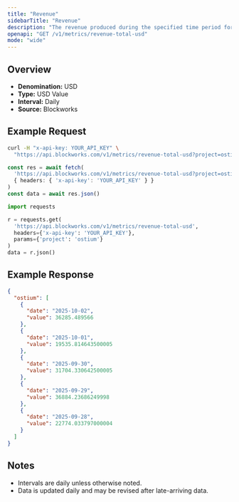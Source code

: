 ```yaml
---
title: "Revenue"
sidebarTitle: "Revenue"
description: "The revenue produced during the specified time period for given project."
openapi: "GET /v1/metrics/revenue-total-usd"
mode: "wide"
---
```


## Overview

- **Denomination:** USD
- **Type:** USD Value
- **Interval:** Daily
- **Source:** Blockworks

## Example Request

<CodeGroup>

```bash cURL
curl -H "x-api-key: YOUR_API_KEY" \
  "https://api.blockworks.com/v1/metrics/revenue-total-usd?project=ostium"
```

```typescript TypeScript
const res = await fetch(
  'https://api.blockworks.com/v1/metrics/revenue-total-usd?project=ostium',
  { headers: { 'x-api-key': 'YOUR_API_KEY' } }
)
const data = await res.json()
```

```python Python
import requests

r = requests.get(
  'https://api.blockworks.com/v1/metrics/revenue-total-usd',
  headers={'x-api-key': 'YOUR_API_KEY'},
  params={'project': 'ostium'}
)
data = r.json()
```

</CodeGroup>

## Example Response

```json
{
  "ostium": [
    {
      "date": "2025-10-02",
      "value": 36285.489566
    },
    {
      "date": "2025-10-01",
      "value": 19535.814643500005
    },
    {
      "date": "2025-09-30",
      "value": 31704.330642500005
    },
    {
      "date": "2025-09-29",
      "value": 36884.23686249998
    },
    {
      "date": "2025-09-28",
      "value": 22774.033797000004
    }
  ]
}
```

## Notes
- Intervals are daily unless otherwise noted.
- Data is updated daily and may be revised after late-arriving data.